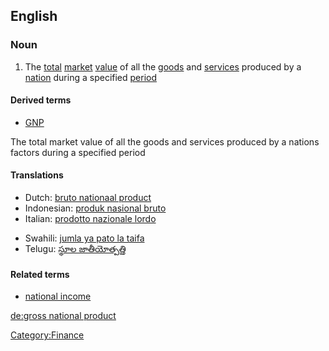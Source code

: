 {{wikipedia}}
==English==

===Noun===
{{en-noun|sg=[[gross]] [[national]] [[product]]|plural=[[gross national products]]}}

# The [[total]] [[market]] [[value]] of all the [[goods]] and [[service]]s produced by a [[nation]] during a specified [[period]]

====Derived terms====
*[[GNP]]
The total market value of all the goods and services produced by a nations factors during a specified period

====Translations====
{{top}}
*Dutch: [[bruto nationaal product]]
*Indonesian: [[produk nasional bruto]]
*Italian: [[prodotto nazionale lordo]]
{{mid}}
*Swahili: [[jumla ya pato la taifa]]
*Telugu: [[స్థూల జాతీయోత్పత్తి]]
{{bottom}}

====Related terms====
*[[national income]]

[[Category:Finance]]

[[de:gross national product]]